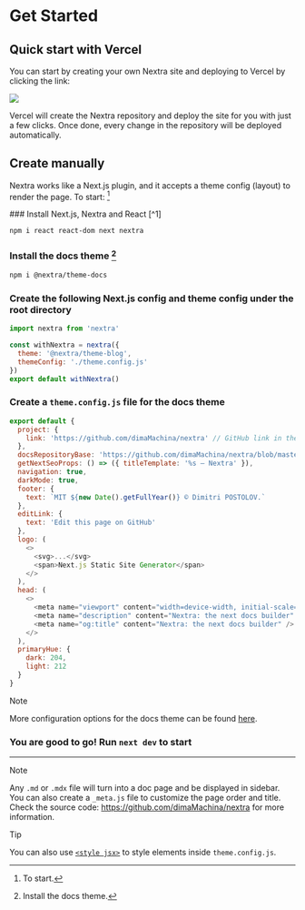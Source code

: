 
# Get Started

## Quick start with Vercel

You can start by creating your own Nextra site and deploying to Vercel by
clicking the link:

[![](https://vercel.com/button)](https://vercel.com/new/clone?demo-description=Markdown%20powered%20docs%20site.%20Built%20with%20Next.js.&demo-image=https%3A%2F%2Fnextra.vercel.app%2Fdemo.png&demo-title=Documentation%20Starter%20Kit&demo-url=https%3A%2F%2Fnextra.vercel.app%2F&project-name=nextjs-docs&repository-name=nextjs-docs&s=https%3A%2F%2Fgithub.com%2Fshuding%2Fnextra&from=templates)

Vercel will create the Nextra repository and deploy the site for you with just a
few clicks. Once done, every change in the repository will be deployed
automatically.

## Create manually

Nextra works like a Next.js plugin, and it accepts a theme config (layout) to
render the page. To start: [^3]

<Steps>
### Install Next.js, Nextra and React [^1]

```sh npm2yarn
npm i react react-dom next nextra
```

### Install the docs theme [^2]

```sh npm2yarn
npm i @nextra/theme-docs
```

### Create the following Next.js config and theme config under the root directory

```js filename="next.config.mjs"
import nextra from 'nextra'

const withNextra = nextra({
  theme: '@nextra/theme-blog',
  themeConfig: './theme.config.js'
})
export default withNextra()
```

### Create a `theme.config.js` file for the docs theme

```js filename="theme.config.js"
export default {
  project: {
    link: 'https://github.com/dimaMachina/nextra' // GitHub link in the navbar
  },
  docsRepositoryBase: 'https://github.com/dimaMachina/nextra/blob/master', // base URL for the docs repository
  getNextSeoProps: () => ({ titleTemplate: '%s – Nextra' }),
  navigation: true,
  darkMode: true,
  footer: {
    text: `MIT ${new Date().getFullYear()} © Dimitri POSTOLOV.`
  },
  editLink: {
    text: 'Edit this page on GitHub'
  },
  logo: (
    <>
      <svg>...</svg>
      <span>Next.js Static Site Generator</span>
    </>
  ),
  head: (
    <>
      <meta name="viewport" content="width=device-width, initial-scale=1.0" />
      <meta name="description" content="Nextra: the next docs builder" />
      <meta name="og:title" content="Nextra: the next docs builder" />
    </>
  ),
  primaryHue: {
    dark: 204,
    light: 212
  }
}
```

> [!NOTE]
>
> More configuration options for the docs theme can be found
> [here](/themes/docs/configuration).

### You are good to go! Run `next dev` to start

</Steps>

---

<span id="sidebar-and-anchor-links" />

> [!NOTE]
>
> Any `.md` or `.mdx` file will turn into a doc page and be displayed in
> sidebar. You can also create a `_meta.js` file to customize the page order and
> title. <br /> Check the source code: https://github.com/dimaMachina/nextra for
> more information.

> [!TIP]
>
> You can also use [`<style jsx>`](https://nextjs.org/docs/app/guides/css-in-js)
> to style elements inside `theme.config.js`.

[^1]: Install Next.js, Nextra and React.

[^2]: Install the docs theme.

[^3]: To start.
